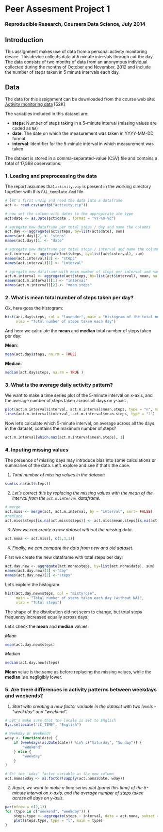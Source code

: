 Peer Assesment Project 1
========================================================
### Reproducible Research, Coursera Data Science, July 2014


## Introduction


This assignment makes use of data from a personal activity monitoring device. This device collects data at 5 minute intervals through out the day. The data consists of two months of data from an anonymous individual collected during the months of October and November, 2012 and include the number of steps taken in 5 minute intervals each day.


## Data


The data for this assignment can be downloaded from the course web site: [Activity monitoring data](https://d396qusza40orc.clouactront.net/repdata%2Fdata%2Factivity.zip) [52K]

The variables included in this dataset are:

  * __steps__: Number of steps taking in a 5-minute interval (missing values are coded as `NA`)
  * **date**: The date on which the measurement was taken in YYYY-MM-DD format
  * **interval**: Identifier for the 5-minute interval in which measurement was taken
 
The dataset is stored in a comma-separated-value (CSV) file and contains a total of 17,568 observations.


### 1. Loading and preprocessing the data


The report assumes that `activity.zip` is present in the working directory together with this `PA1_template.Rmd` file. 

```r
# let's first unzip and read the data into a dataframe
act <- read.csv(unzip("activity.zip"))

# now set the column with dates to the appropirate ate type
act$date <- as.Date(act$date , format = "%Y-%m-%d")

# agregate new dataframe per total steps / day and name the columns 
act.day <- aggregate(act$steps, by=list(act$date), sum)
names(act.day)[2] <- "steps"
names(act.day)[1] <- "date"

# agregate new dataframe per total steps / interval and name the columns 
act.interval <- aggregate(act$steps, by=list(act$interval), sum)
names(act.interval)[2] <- "steps"
names(act.interval)[1] <- "interval"

# agregate new dataframe with mean number of steps per interval and name the columns
act.m.interval <- aggregate(act$steps, by=list(act$interval), mean, na.rm=TRUE, na.action=NULL)
names(act.m.interval)[1] <- "interval"
names(act.m.interval)[2] <- "mean.steps"
```

### 2. What is mean total number of steps taken per day?

Ok, here goes the histogram:

```r

hist(act.day$steps, col = "lavender", main = "Histogram of the total number of steps taken per day",
     xlab = "Total number of steps taken each day")

```

And here we calculate the **mean** and **median** total number of steps taken per day:


__Mean__:
```r
mean(act.day$steps, na.rm = TRUE)

```

__Median__:
```r
median(act.day$steps, na.rm = TRUE )

```


### 3. What is the average daily activity pattern?


We want to make a time series plot of the 5-minute interval on x-axis, and the average number of steps taken across all days on y-axis. 

```r
plot(act.m.interval$interval, act.m.interval$mean.steps, type = "n", main = "Average daily activity pattern", xlab = "5-minute intervals", ylab = "Average number of steps") 
lines(act.m.interval$interval, act.m.interval$mean.steps, type = "l") 

```


Now let's calculate which 5-minute interval, on average across all the days in the dataset, contains the maximum number of steps?

```r

act.m.interval[which.max(act.m.interval$mean.steps), 1]

```


### 4. Inputing missing values

The presence of missing days may introduce bias into some calculations or summaries of the data. Let's explore and see if that's the case.

1. _Total number of missing values in the dataset:_


```r
sum(is.na(act$steps))

```

2. _Let's correct this by replacing the missing values with the mean of the interval from the `act.m.interval` dataframe._


```r

# merge
act.miss <- merge(act, act.m.interval, by = "interval", sort= FALSE)
#replace
act.miss$steps[is.na(act.miss$steps)] <- act.miss$mean.steps[is.na(act.miss$steps)]

```


3. _Now we can create a new dataset without the missing data._


```r

act.nona <- act.miss[, c(2,3,1)]

```

4. _Finally, we can compare the data from new and old dataset._ 

First we create the new dataframe with total steps per day:
```r

act.day.new <- aggregate(act.nona$steps, by=list(act.nona$date), sum)
names(act.day.new)[1] <-"day"
names(act.day.new)[2] <-"steps"
```

Let's explore the histogram:

```r
hist(act.day.new$steps, col = "mistyrose",
     main = "Total number of steps taken each day (without NA)",
     xlab = "Total steps")

```

The shape of the distribution did not seem to change, but total steps frequency increased equally across days. 

Let's check the __mean__ and __median__ values:

*Mean*
```r
mean(act.day.new$steps)

```

*Median*
```r
median(act.day.new$steps)

```


__Mean__ value is the same as before replacing the missing values, while the __median__ is a negligibly lower.



### 5. Are there differences in activity patterns between weekdays and weekends?


1. _Start with creating a new factor variable in the dataset with two levels - "weekday" and "weekend"._

```r
# Let's make sure that the locale is set to English
Sys.setlocale("LC_TIME", "English")

# Weekday or Weekend?
wday <- function(date) {
    if (weekdays(as.Date(date)) %in% c("Saturday", "Sunday")) {
        "weekend"
    } else {
        "weekday"
    }
}

# Set the 'wday' factor variable as the new column 
act.nona$wday <- as.factor(sapply(act.nona$date, wday))

```

2. _Again, we want to make a time series plot (panel this time) of the 5-minute interval on x-axis, and the average number of steps taken across all days on y-axis._

```r

par(mfrow = c(2,1))
for (type in c("weekend", "weekday")) {
    steps.type <- aggregate(steps ~ interval, data = act.nona, subset = act.nona$wday==type, FUN = mean)
    plot(steps.type, type = "l", main = type)
}

```
